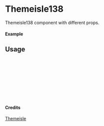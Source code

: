 
<Meta of={Themeisle138} title="Themeisle/Themeisle138" />

# Themeisle138

Themeisle138 component with different props.

#### Example

<Canvas of={Themeisle138.Primary} />

## Usage

```ts
import { Themeisle138 } from "yadl-ui";

const Example = () => {
  return (
      <Themeisle138 />
  );
};

export default Example;
```

#### Credits
[Themeisle](https://themeisle.com/illustrations/)
